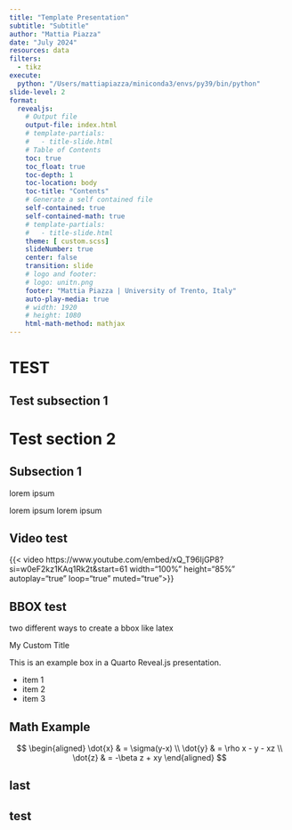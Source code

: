 ```yaml
---
title: "Template Presentation"
subtitle: "Subtitle"
author: "Mattia Piazza"
date: "July 2024"
resources: data
filters:
  - tikz
execute: 
  python: "/Users/mattiapiazza/miniconda3/envs/py39/bin/python"
slide-level: 2
format:
  revealjs: 
    # Output file
    output-file: index.html
    # template-partials:
    #   - title-slide.html
    # Table of Contents
    toc: true
    toc_float: true
    toc-depth: 1
    toc-location: body
    toc-title: "Contents"
    # Generate a self contained file
    self-contained: true
    self-contained-math: true
    # template-partials:
    #   - title-slide.html
    theme: [ custom.scss]
    slideNumber: true
    center: false 
    transition: slide
    # logo and footer: 
    # logo: unitn.png
    footer: "Mattia Piazza | University of Trento, Italy"
    auto-play-media: true
    # width: 1920
    # height: 1080
    html-math-method: mathjax
---
```


# TEST

<!-- brief text in section slide -->

## Test subsection 1

# Test section 2


## Subsection 1


lorem ipsum 

lorem ipsum 
lorem ipsum 



## Video test


{{< video https://www.youtube.com/embed/xQ_T96IjGP8?si=w0eF2kz1KAq1Rk2t&amp;start=61 width="100%" height="85%" autoplay="true" loop="true" muted="true">}}


## BBOX test

two different ways to create a bbox like latex

<!-- ```{=html}
<div class="tbboxh">
    <div class="tbboxh-title">My Custom Title</div>
    <p>This is an example box in a Quarto Reveal.js presentation.</p>
</div> -->
<!-- ``` -->

::: {.tbbox}
<!-- #### My Custom Title -->
::: {.title}
My Custom Title  
:::


This is an example box in a Quarto Reveal.js presentation.

- item 1
- item 2
- item 3
:::


## Math Example

$$
\begin{aligned}
\dot{x} & = \sigma(y-x) \\
\dot{y} & = \rho x - y - xz \\
\dot{z} & = -\beta z + xy
\end{aligned}
$$


## last

<!-- ``` {.tikz embed_mode="link" scale=3 filename="example" format="svg"}
\node[draw, circle] (A) at (0,0) {A};
\node[draw, circle] (B) at (2,2) {B};
\node[draw, circle] (C) at (4,0) {C};
\node[draw, circle] (seven) at (5,1) {888888};
\draw[->] (A) -- (B);
\draw[->] (B) -- (C);
\draw[->] (C) -- (A);
``` -->

## test {background-image="https://youtu.be/wo9vZccmqwc?autoplay=1"}
